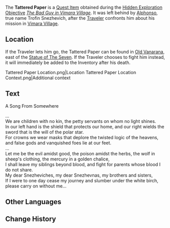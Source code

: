 {{Item Infobox
|id           = 120017
|title        = Tattered Paper
|image        = Item Tattered Paper (Alphonso).png
|type         = Quest Items
|quality      = 
|description  = A tattered piece of paper left by someone. It seems to be torn from some sheet music and has become rather brittle with the passing of years.
|source1      = Hidden Exploration Objective [[The Bad Guy in Vimara Village]]
|source2      = 
|source3      = 
|source4      = 
|source5      = 
}}
The '''Tattered Paper''' is a [[Quest Item]] obtained during the [[Hidden Exploration Objective]] ''[[The Bad Guy in Vimara Village]]''. It was left behind by [[Alphonso]], true name Trofin Snezhevich, after the [[Traveler]] confronts him about his mission in [[Vimara Village]].

==Location==
If the Traveler lets him go, the Tattered Paper can be found in [[Old Vanarana]], east of the [[Statue of The Seven]]. If the Traveler chooses to fight him instead, it will immediately be added to the Inventory after his death.
<gallery>
Tattered Paper Location.png|Location
Tattered Paper Location Context.png|Additional context
</gallery>

==Text==
;A Song From Somewhere
...<br>
We are children with no kin, the petty servants on whom no light shines.<br>
In our left hand is the shield that protects our home, and our right wields the sword that is the will of the polar star.<br>
For crowns we wear masks that deplore the twisted logic of the heavens, and false gods and vanquished foes lie at our feet.<br>
...<br>
Let me be the evil amidst good, the poison amidst the herbs, the wolf in sheep's clothing, the mercury in a golden chalice,<br>
I shall leave my siblings beyond blood, and fight for parents whose blood I do not share.<br>
My dear Snezheviches, my dear Snezhevnas, my brothers and sisters,<br>
If I were to one day cease my journey and slumber under the white birch, please carry on without me...

==Other Languages==
{{Other Languages|default_hidden = 1
|en      = Tattered Paper
|zhs     = 残破的纸片
|zhs_rm  = Cánpò de Zhǐpiàn
|zht     = 殘破的紙片
|zht_rm  = Cánpò de Zhǐpiàn
|ja      = ボロボロな紙切れ
|ja_rm   = Boroboro na Kamikire
|ko      = 너덜너덜한 종잇조각
|ko_rm   = Neodeolneodeolhan Jong'itjogak
|es      = Hoja de papel rota
|fr      = Papier déchiré
|ru      = Потрёпанный клочок бумаги
|th      = เศษกระดาษ
|th_rm   = 
|vi      = Mảnh Giấy Nát
|de      = Beschädigtes Papier
|id      = Sobekan Kertas
|pt      = Folha de Papel Amassada
|tr      = Yıpranmış Kağıt
|it      = Carta stracciata
}}

==Change History==
{{Change History|3.0}}